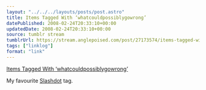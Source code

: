 ```yaml
---
layout: "../../../layouts/posts/post.astro"
title: Items Tagged With ‘whatcouldpossiblygowrong’
datePublished: 2008-02-24T20:33:10+00:00
updatedDate: 2008-02-24T20:33:10+00:00
source: tumblr stream
tumblrUrl: https://stream.anglepoised.com/post/27173574/items-tagged-with-whatcouldpossiblygowrong
tags: ["linklog"]
format: "link"
---
```


[Items Tagged With &#8216;whatcouldpossiblygowrong&#8217;][1]

My favourite <a href="http://slashdot.org/">Slashdot</a> tag.

[1]: http://slashdot.org/tags/whatcouldpossiblygowrong
